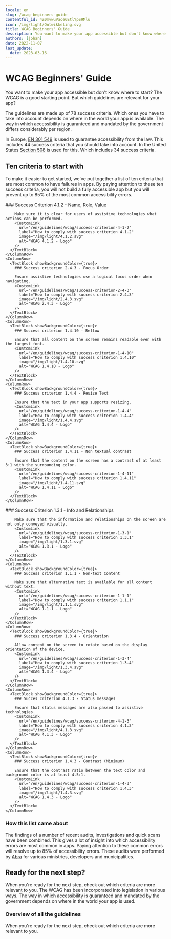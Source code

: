 ```yaml
---
locale: en
slug: /wcag-beginners-guide
contentful_id: 4Z0mvwuVaoe6EtlYpS9Mlu
icon: /img/light/Ontwikkeling.svg
title: WCAG Beginners' Guide
description: You want to make your app accessible but don't know where to start? The WCAG is a good starting point. But which guidelines are relevant for your app? This is a list of ten criteria that are most common to have failures in apps. 
authors: [johan]
date: 2022-11-07
last_update:
  date: 2023-03-16
---
```


# WCAG Beginners' Guide

You want to make your app accessible but don't know where to start? The WCAG is a good starting point. But which guidelines are relevant for your app?

The guidelines are made up of 78 success criteria. Which ones you have to take into account depends on where in the world your app is available. The way in which accessibility is guaranteed and mandated by the government differs considerably per region.

In Europe, [EN 301 549](/en/guidelines/en-301-549) is used to guarantee accessibility from the law. This includes 44 success criteria that you should take into account. In the United States [Section 508](/en/guidelines/section-508) is used for this. Which includes 34 success criteria.

## Ten criteria to start with

To make it easier to get started, we've put together a list of ten criteria that are most common to have failures in apps. By paying attention to these ten success criteria, you will not build a fully accessible app but you will prevent up to 85% of the most common accessibility errors.

<TwoColumnBlock>
  <LeftColumn>
    <ColumnRow>
      <TextBlock showBackgroundColor={true}>
        ### Success Criterion 4.1.2 - Name, Role, Value
        
        Make sure it is clear for users of assistive technologies what actions can be performed.
        <CustomLink
          url="/en/guidelines/wcag/success-criterion-4-1-2"
          label="How to comply with success criterion 4.1.2"
          image="/img/light/4.1.2.svg"
          alt="WCAG 4.1.2 - Logo"
        />
      </TextBlock>
    </ColumnRow>
    <ColumnRow>
      <TextBlock showBackgroundColor={true}>
        ### Success criterion 2.4.3 - Focus Order
        
        Ensure assistive technologies use a logical focus order when navigating.
        <CustomLink
          url="/en/guidelines/wcag/success-criterion-2-4-3"
          label="How to comply with success criterion 2.4.3"
          image="/img/light/2.4.3.svg"
          alt="WCAG 2.4.3 - Logo"
        />
      </TextBlock>
    </ColumnRow>
    <ColumnRow>
      <TextBlock showBackgroundColor={true}>
        ### Success criterion 1.4.10 - Reflow
        
        Ensure that all content on the screen remains readable even with the largest font.
        <CustomLink
          url="/en/guidelines/wcag/success-criterion-1-4-10"
          label="How to comply with success criterion 1.4.10"
          image="/img/light/1.4.10.svg"
          alt="WCAG 1.4.10 - Logo"
        />
      </TextBlock>
    </ColumnRow>
    <ColumnRow>
      <TextBlock showBackgroundColor={true}>
        ### Success criterion 1.4.4 - Resize Text
        
        Ensure that the text in your app supports resizing.
        <CustomLink
          url="/en/guidelines/wcag/success-criterion-1-4-4"
          label="How to comply with success criterion 1.4.4"
          image="/img/light/1.4.4.svg"
          alt="WCAG 1.4.4 - Logo"
        />
      </TextBlock>
    </ColumnRow>
    <ColumnRow>
      <TextBlock showBackgroundColor={true}>
        ### Success criterion 1.4.11 - Non textual contrast
        
        Ensure that the content on the screen has a contrast of at least 3:1 with the surrounding color.
        <CustomLink
          url="/en/guidelines/wcag/success-criterion-1-4-11"
          label="How to comply with success criterion 1.4.11"
          image="/img/light/1.4.11.svg"
          alt="WCAG 1.4.11 - Logo"
        />
      </TextBlock>
    </ColumnRow>
  </LeftColumn>
  <RightColumn>
    <ColumnRow>
      <TextBlock showBackgroundColor={true}>
        ### Success Criterion 1.3.1 - Info and Relationships
        
        Make sure that the information and relationships on the screen are not only conveyed visually.
        <CustomLink
          url="/en/guidelines/wcag/success-criterion-1-3-1"
          label="How to comply with success criterion 1.3.1"
          image="/img/light/1.3.1.svg"
          alt="WCAG 1.3.1 - Logo"
        />
      </TextBlock>
    </ColumnRow>
    <ColumnRow>
      <TextBlock showBackgroundColor={true}>
        ### Success criterion 1.1.1 - Non-text Content
        
        Make sure that alternative text is available for all content without text.
        <CustomLink
          url="/en/guidelines/wcag/success-criterion-1-1-1"
          label="How to comply with success criterion 1.1.1"
          image="/img/light/1.1.1.svg"
          alt="WCAG 1.1.1 - Logo"
        />
      </TextBlock>
    </ColumnRow>
    <ColumnRow>
      <TextBlock showBackgroundColor={true}>
        ### Success criterion 1.3.4 - Orientation
        
        Allow content on the screen to rotate based on the display orientation of the device.
        <CustomLink
          url="/en/guidelines/wcag/success-criterion-1-3-4"
          label="How to comply with success criterion 1.3.4"
          image="/img/light/1.3.4.svg"
          alt="WCAG 1.3.4 - Logo"
        />
      </TextBlock>
    </ColumnRow>
    <ColumnRow>
      <TextBlock showBackgroundColor={true}>
        ### Succes criterion 4.1.3 - Status messages
        
        Ensure that status messages are also passed to assistive technologies.
        <CustomLink
          url="/en/guidelines/wcag/success-criterion-4-1-3"
          label="How to comply with success criterion 4.1.3"
          image="/img/light/4.1.3.svg"
          alt="WCAG 4.1.3 - Logo"
        />
      </TextBlock>
    </ColumnRow>
    <ColumnRow>
      <TextBlock showBackgroundColor={true}>
        ### Success criterion 1.4.3 - Contrast (Minimum)
        
        Ensure that the contrast ratio between the text color and background color is at least 4.5:1.
        <CustomLink
          url="/en/guidelines/wcag/success-criterion-1-4-3"
          label="How to comply with success criterion 1.4.3"
          image="/img/light/1.4.3.svg"
          alt="WCAG 1.4.3 - Logo"
        />
      </TextBlock>
    </ColumnRow>
  </RightColumn>
</TwoColumnBlock>

### How this list came about

The findings of a number of recent audits, investigations and quick scans have been combined. This gives a lot of insight into which accessibility errors are most common in apps. Paying attention to these common errors will resolve up to 85% of accessibility errors. These audits were performed by [Abra](/en/partners/abra) for various ministries, developers and municipalities.

## Ready for the next step?

When you're ready for the next step, check out which criteria are more relevant to you. The WCAG has been incorporated into legislation in various ways. The way in which accessibility is guaranteed and mandated by the government depends on where in the world your app is used.

<LinkList title="List of international standards" isHighlighted={true}>
  <LinkListItem
    url="/en/guidelines/en-301-549"
    title="EN 301 549 overview"
    label="EN 301 549"
    description="EN 301 549 is the European standard which describes requirements which apps must meet in order to be accessible."
    image="/img/light/eu-flag.svg"
    alt="The flag of the European Union "
  />
  <LinkListItem
    url="/en/guidelines/section-508"
    title="Section 508 overview"
    label="Section 508"
    description="Section 508 requires United States federal agencies to make their apps accessible for everyone."
    image="/img/light/us-flag.svg"
    alt="The flag of the United States of America"
  />
</LinkList>

### Overview of all the guidelines

When you're ready for the next step, check out which criteria are more relevant to you.

<LinkList title="List of guidelines" isHighlighted={true}>
  <LinkListItem
    url="/en/guidelines/wcag"
    title="WCAG overview"
    label="Web Content Accessibility Guidelines (WCAG)"
    description="The Web Content Accessibility Guidelines (WCAG) defines how to make content more accessible to people with disabilities."
    image="/img/light/w3c.svg"
    alt="W3C logo (light)"
  />
  <LinkListItem
    url="/en/guidelines/appt-em"
    title="Appt Evaluation Methodology (Appt-EM)"
    label="Appt Evaluation Methodology (Appt-EM)"
    description="The Appt Evaluation Methodology (Appt-EM) can be used to determine the accessibility of apps in a uniform and reproducible manner."
    image="/img/light/Diensten.svg"
    alt="Services"
  />
</LinkList>
